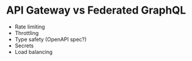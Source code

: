 # API Gateway vs Federated GraphQL

* Rate limiting
* Throttling
* Type safety (OpenAPI spec?)
* Secrets
* Load balancing
